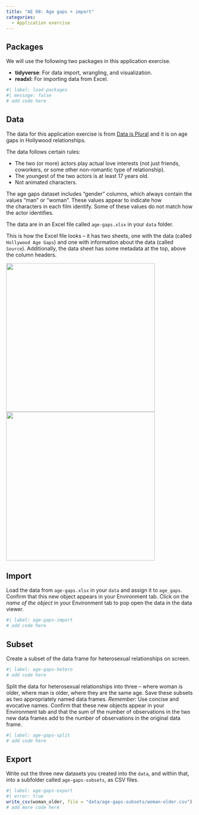 ```yaml
---
title: "AE 08: Age gaps + import"
categories: 
  - Application exercise
---
```


## Packages

We will use the following two packages in this application exercise.

-   **tidyverse**: For data import, wrangling, and visualization.
-   **readxl:** For importing data from Excel.

```r
#| label: load-packages
#| message: false
# add code here
```

## Data

The data for this application exercise is from [Data is Plural](https://www.data-is-plural.com) and it is on age gaps in Hollywood relationships.

The data follows certain rules:

- The two (or more) actors play actual love interests (not just friends, coworkers, or some other non-romantic type of relationship).
- The youngest of the two actors is at least 17 years old.
- Not animated characters.

The age gaps dataset includes "gender" columns, which always contain the values "man" or "woman". These values appear to indicate how the characters in each film identify. Some of these values do not match how the actor identifies.

The data are in an Excel file called `age-gaps.xlsx` in your `data` folder.

This is how the Excel file looks -- it has two sheets, one with the data (called `Hollywood Age Gaps`) and one with information about the data (called `Source`). Additionally, the data sheet has some metadata at the top, above the column headers.

![](images/age-gaps-source.png){width="400"}
![](images/age-gaps-data.png){width="400"}

## Import

Load the data from `age-gaps.xlsx` in your `data` and assign it to `age_gaps`.
Confirm that this new object appears in your Environment tab.
Click on the *name of the object* in your Environment tab to pop open the data in the data viewer.

```r
#| label: age-gaps-import
# add code here
```

## Subset

Create a subset of the data frame for heterosexual relationships on screen.

```r
#| label: age-gaps-hetero
# add code here
```

Split the data for heterosexual relationships into three -- where woman is older, where man is older, where they are the same age.
Save these subsets as two appropriately named data frames.
*Remember:* Use concise and evocative names.
Confirm that these new objects appear in your Environment tab and that the sum of the number of observations in the two new data frames add to the number of observations in the original data frame.

```r
#| label: age-gaps-split
# add code here
```

## Export

Write out the three new datasets you created into the `data`, and within that, into a subfolder called `age-gaps-subsets`, as CSV files.

```r
#| label: age-gaps-export
#| error: true
write_csv(woman_older, file = "data/age-gaps-subsets/woman-older.csv")
# add more code here
```

